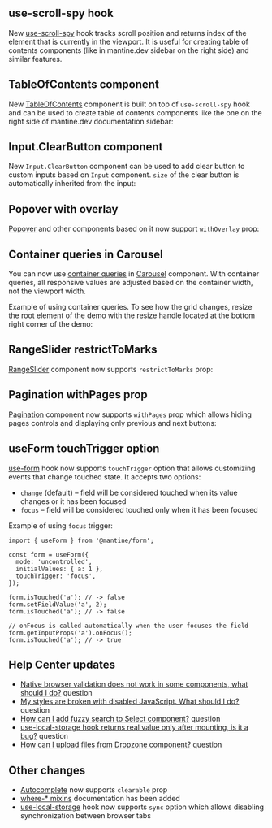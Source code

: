 

## use-scroll-spy hook

New [use-scroll-spy](/hooks/use-scroll-spy) hook tracks scroll position and returns index of the
element that is currently in the viewport. It is useful for creating
table of contents components (like in mantine.dev sidebar on the right side)
and similar features.

<Demo data={HooksDemos.useScrollSpyUsage} />

## TableOfContents component

New [TableOfContents](/core/table-of-contents) component is built on top of `use-scroll-spy` hook
and can be used to create table of contents components like the one on the right side of mantine.dev
documentation sidebar:

<Demo data={TableOfContentsDemos.usage} />

## Input.ClearButton component

New `Input.ClearButton` component can be used to add clear button to custom inputs
based on `Input` component. `size` of the clear button is automatically
inherited from the input:

<Demo data={InputDemos.clearButton} />

## Popover with overlay

[Popover](/core/popover) and other components based on it now support `withOverlay` prop:

<Demo data={PopoverDemos.overlay} />

## Container queries in Carousel

You can now use [container queries](https://developer.mozilla.org/en-US/docs/Web/CSS/CSS_containment/Container_queries)
in [Carousel](/x/carousel) component. With container queries, all responsive values
are adjusted based on the container width, not the viewport width.

Example of using container queries. To see how the grid changes, resize the root element
of the demo with the resize handle located at the bottom right corner of the demo:

<Demo data={CarouselDemos.container} />

## RangeSlider restrictToMarks

[RangeSlider](/core/range-slider) component now supports `restrictToMarks` prop:

<Demo data={SliderDemos.restrictToMarks} />

## Pagination withPages prop

[Pagination](/core/pagination) component now supports `withPages` prop which allows hiding pages
controls and displaying only previous and next buttons:

<Demo data={PaginationDemos.withPages} />

## useForm touchTrigger option

[use-form](/form/use-form) hook now supports `touchTrigger` option that allows customizing events that change touched state.
It accepts two options:

- `change` (default) – field will be considered touched when its value changes or it has been focused
- `focus` – field will be considered touched only when it has been focused

Example of using `focus` trigger:

```tsx
import { useForm } from '@mantine/form';

const form = useForm({
  mode: 'uncontrolled',
  initialValues: { a: 1 },
  touchTrigger: 'focus',
});

form.isTouched('a'); // -> false
form.setFieldValue('a', 2);
form.isTouched('a'); // -> false

// onFocus is called automatically when the user focuses the field
form.getInputProps('a').onFocus();
form.isTouched('a'); // -> true
```

## Help Center updates

- [Native browser validation does not work in some components, what should I do?](https://help.mantine.dev/q/native-required) question
- [My styles are broken with disabled JavaScript. What should I do?](https://help.mantine.dev/q/disabled-js) question
- [How can I add fuzzy search to Select component?](https://help.mantine.dev/q/select-fuzzy) question
- [use-local-storage hook returns real value only after mounting, is it a bug?](https://help.mantine.dev/q/local-storage-effect) question
- [How can I upload files from Dropzone component?](https://help.mantine.dev/q/dropzone-upload) question

## Other changes

- [Autocomplete](/core/autocomplete) now supports `clearable` prop
- [where-* mixins](/styles/postcss-preset/#where--mixins) documentation has been added
- [use-local-storage](/hooks/use-local-storage) hook now supports `sync` option which allows disabling synchronization between browser tabs
